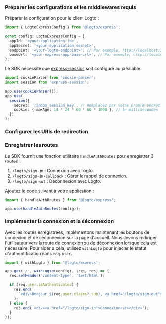 
### Préparer les configurations et les middlewares requis

Préparer la configuration pour le client Logto :

```ts title="app.ts"
import { LogtoExpressConfig } from '@logto/express';

const config: LogtoExpressConfig = {
  appId: '<your-application-id>',
  appSecret: '<your-application-secret>',
  endpoint: '<your-logto-endpoint>', // Par exemple, http://localhost:3001
  baseUrl: '<your-express-app-base-url>', // Par exemple, http://localhost:3000
};
```

Le SDK nécessite que [express-session](https://www.npmjs.com/package/express-session) soit configuré au préalable.

```ts title="app.ts"
import cookieParser from 'cookie-parser';
import session from 'express-session';

app.use(cookieParser());
app.use(
  session({
    secret: 'random_session_key', // Remplacez par votre propre secret
    cookie: { maxAge: 14 * 24 * 60 * 60 * 1000 }, // En millisecondes
  })
);
```

### Configurer les URIs de redirection

<SignInFlowSummary />

<AssumingUrl />

<WebConfigureRedirectUris />

### Enregistrer les routes

Le SDK fournit une fonction utilitaire `handleAuthRoutes` pour enregistrer 3 routes :

1. `/logto/sign-in` : Connexion avec Logto.
2. `/logto/sign-in-callback` : Gérer le rappel de connexion.
3. `/logto/sign-out` : Déconnexion avec Logto.

Ajoutez le code suivant à votre application :

```ts title="app.ts"
import { handleAuthRoutes } from '@logto/express';

app.use(handleAuthRoutes(config));
```

### Implémenter la connexion et la déconnexion

Avec les routes enregistrées, implémentons maintenant les boutons de connexion et de déconnexion sur la page d'accueil. Nous devons rediriger l'utilisateur vers la route de connexion ou de déconnexion lorsque cela est nécessaire. Pour aider à cela, utilisez `withLogto` pour injecter le statut d'authentification dans `req.user`.

```ts title="app.ts"
import { withLogto } from '@logto/express';

app.get('/', withLogto(config), (req, res) => {
  res.setHeader('content-type', 'text/html');

  if (req.user.isAuthenticated) {
    res.end(
      `<div>Bonjour ${req.user.claims?.sub}, <a href="/logto/sign-out">Déconnexion</a></div>`
    );
  } else {
    res.end('<div><a href="/logto/sign-in">Connexion</a></div>');
  }
});
```

<Checkpoint />
